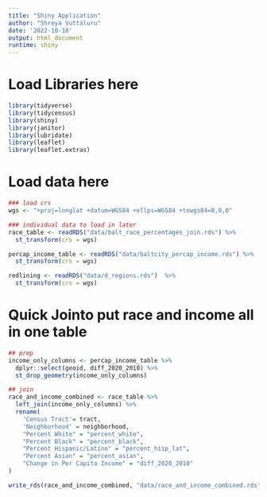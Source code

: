 ```yaml
---
title: "Shiny Application"
author: "Shreya Vuttaluru"
date: '2022-10-18'
output: html_document
runtime: shiny
---
```


# Load Libraries here
```r
library(tidyverse)
library(tidycensus)
library(shiny)
library(janitor)
library(lubridate)
library(leaflet)
library(leaflet.extras)
```

# Load data here

```r
### load crs 
wgs <- "+proj=longlat +datum=WGS84 +ellps=WGS84 +towgs84=0,0,0"

### individual data to load in later 
race_table <- readRDS("data/balt_race_percentages_join.rds") %>%
  st_transform(crs = wgs)

percap_income_table <- readRDS("data/baltcity_percap_income.rds") %>%
  st_transform(crs = wgs)

redlining <- readRDS("data/d_regions.rds")  %>%
  st_transform(crs = wgs)
```


# Quick Jointo put race and income all in one table
```r

## prep
income_only_columns <- percap_income_table %>%
  dplyr::select(geoid, diff_2020_2010) %>%
  st_drop_geometry(income_only_columns)

## join
race_and_income_combined <- race_table %>%
  left_join(income_only_columns) %>%
  rename(
    'Census Tract'= tract,
    'Neighborhood' = neighborhood,
    "Percent White" = "percent_white",
    "Percent Black" = "percent_black",
    "Percent Hispanic/Latino" = "percent_hisp_lat",
    "Percent Asian" = "percent_asian",
    "Change in Per Capita Income" = "diff_2020_2010"
) 

write_rds(race_and_income_combined, "data/race_and_income_combined.rds")

```





